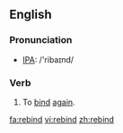 ==English==
=== Pronunciation ===
*[[w:IPA|IPA]]: /'ribaɪnd/

=== Verb ===
{{irregverb|'''to rebind'''|'''[[rebinds]]'''|'''[[rebound]]'''|'''[[rebound]]'''|'''[[rebinding]]'''}}

# To [[bind]] [[again]].

[[fa:rebind]]
[[vi:rebind]]
[[zh:rebind]]